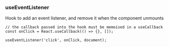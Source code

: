
<Meta title="Hooks/useEventListener" />

### useEventListener

Hook to add an event listener, and remove it when the component unmounts

```tsx
// the callback passed into the hook must be memoised in a useCallback
const onClick = React.useCallback(() => {}, []);

useEventListener('click', onClick, document);
```